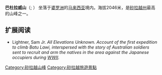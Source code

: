 {{noteTA
|G1=Melayu
}}
{{Infobox mountain
| 名称 = 巴杜拉威山
| 海拔 = 2046米
| 位置 = [[婆罗洲|婆罗洲]]{{Sarawak}}
| 山脉 = [[可拉必高原|可拉必高原]]
| 座標 = {{coord|3|52|N|115|23|E|display=inline,title|region:MY_type:mountain_source:GNS-enwiki}}
}}

'''巴杜拉威山'''（{{lang-ms|Bukit Batu Lawi}}; {{lang-en|Batu Lawi Hill}}） 坐落于[[婆罗洲|婆罗洲]]的[[马来西亚|马来西亚]]境内。海拔2046米，是[[砂拉越州|砂拉越州]]最高的山峰之一。{{cn}}

== 扩展阅读 ==
{{Portal box|马来西亚}}
* Lightner, Sam Jr. ''All Elevations Unknown.  Account of the first expedition to climb Batu Lawi, interspersed with the story of Australian soldiers sent to recruit and arm the natives in the area against the Japanese occupiers during [[WWII|WWII]].''

[[Category:砂拉越山峰|Category:砂拉越山峰]]
[[Category:砂拉越旅遊景點|Category:砂拉越旅遊景點]]